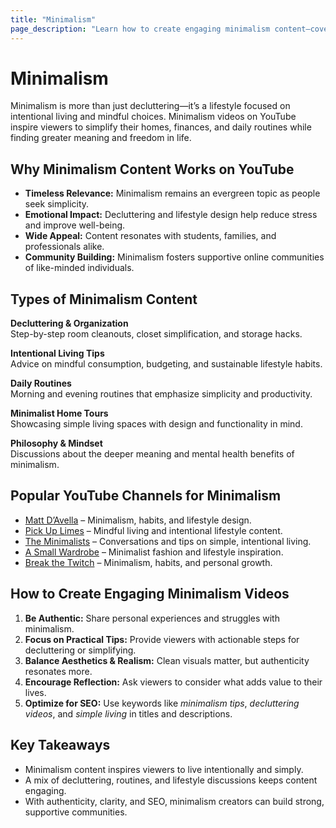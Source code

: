 ```yaml
---
title: "Minimalism"
page_description: "Learn how to create engaging minimalism content—covering decluttering, intentional living, mindful consumption, and lifestyle simplification."
---
```



# Minimalism

Minimalism is more than just decluttering—it’s a lifestyle focused on intentional living and mindful choices. Minimalism videos on YouTube inspire viewers to simplify their homes, finances, and daily routines while finding greater meaning and freedom in life.

## Why Minimalism Content Works on YouTube

- **Timeless Relevance:** Minimalism remains an evergreen topic as people seek simplicity.  
- **Emotional Impact:** Decluttering and lifestyle design help reduce stress and improve well-being.  
- **Wide Appeal:** Content resonates with students, families, and professionals alike.  
- **Community Building:** Minimalism fosters supportive online communities of like-minded individuals.  

## Types of Minimalism Content

**Decluttering & Organization**  
Step-by-step room cleanouts, closet simplification, and storage hacks.  

**Intentional Living Tips**  
Advice on mindful consumption, budgeting, and sustainable lifestyle habits.  

**Daily Routines**  
Morning and evening routines that emphasize simplicity and productivity.  

**Minimalist Home Tours**  
Showcasing simple living spaces with design and functionality in mind.  

**Philosophy & Mindset**  
Discussions about the deeper meaning and mental health benefits of minimalism.  

## Popular YouTube Channels for Minimalism

- [Matt D’Avella](https://www.youtube.com/@mattdavella) – Minimalism, habits, and lifestyle design.  
- [Pick Up Limes](https://www.youtube.com/@PickUpLimes) – Mindful living and intentional lifestyle content.  
- [The Minimalists](https://www.youtube.com/@theminimalists) – Conversations and tips on simple, intentional living.  
- [A Small Wardrobe](https://www.youtube.com/@asmallwardrobe) – Minimalist fashion and lifestyle inspiration.  
- [Break the Twitch](https://www.youtube.com/@breakthetwitch) – Minimalism, habits, and personal growth.  

## How to Create Engaging Minimalism Videos

1. **Be Authentic:** Share personal experiences and struggles with minimalism.  
2. **Focus on Practical Tips:** Provide viewers with actionable steps for decluttering or simplifying.  
3. **Balance Aesthetics & Realism:** Clean visuals matter, but authenticity resonates more.  
4. **Encourage Reflection:** Ask viewers to consider what adds value to their lives.  
5. **Optimize for SEO:** Use keywords like *minimalism tips*, *decluttering videos*, and *simple living* in titles and descriptions.  

## Key Takeaways

- Minimalism content inspires viewers to live intentionally and simply.  
- A mix of decluttering, routines, and lifestyle discussions keeps content engaging.  
- With authenticity, clarity, and SEO, minimalism creators can build strong, supportive communities.  